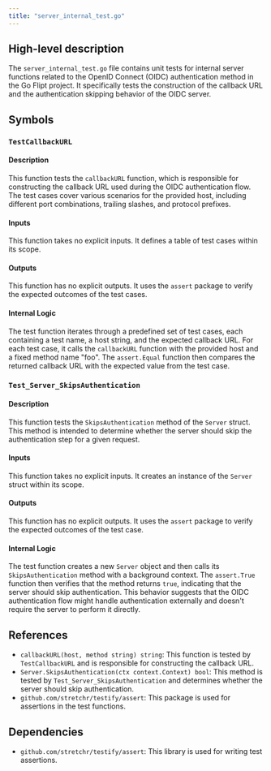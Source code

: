 ```yaml
---
title: "server_internal_test.go"
---
```


## High-level description
The `server_internal_test.go` file contains unit tests for internal server functions related to the OpenID Connect (OIDC) authentication method in the Go Flipt project. It specifically tests the construction of the callback URL and the authentication skipping behavior of the OIDC server.

## Symbols

### `TestCallbackURL`
#### Description
This function tests the `callbackURL` function, which is responsible for constructing the callback URL used during the OIDC authentication flow. The test cases cover various scenarios for the provided host, including different port combinations, trailing slashes, and protocol prefixes.

#### Inputs
This function takes no explicit inputs. It defines a table of test cases within its scope.

#### Outputs
This function has no explicit outputs. It uses the `assert` package to verify the expected outcomes of the test cases.

#### Internal Logic
The test function iterates through a predefined set of test cases, each containing a test name, a host string, and the expected callback URL. For each test case, it calls the `callbackURL` function with the provided host and a fixed method name "foo". The `assert.Equal` function then compares the returned callback URL with the expected value from the test case.

### `Test_Server_SkipsAuthentication`
#### Description
This function tests the `SkipsAuthentication` method of the `Server` struct. This method is intended to determine whether the server should skip the authentication step for a given request.

#### Inputs
This function takes no explicit inputs. It creates an instance of the `Server` struct within its scope.

#### Outputs
This function has no explicit outputs. It uses the `assert` package to verify the expected outcomes of the test case.

#### Internal Logic
The test function creates a new `Server` object and then calls its `SkipsAuthentication` method with a background context. The `assert.True` function then verifies that the method returns `true`, indicating that the server should skip authentication. This behavior suggests that the OIDC authentication flow might handle authentication externally and doesn't require the server to perform it directly.

## References
- `callbackURL(host, method string) string`: This function is tested by `TestCallbackURL` and is responsible for constructing the callback URL.
- `Server.SkipsAuthentication(ctx context.Context) bool`: This method is tested by `Test_Server_SkipsAuthentication` and determines whether the server should skip authentication.
- `github.com/stretchr/testify/assert`: This package is used for assertions in the test functions.

## Dependencies
- `github.com/stretchr/testify/assert`: This library is used for writing test assertions. 
